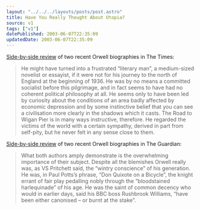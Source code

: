 ```yaml
---
layout: "../../../layouts/posts/post.astro"
title: Have You Really Thought About Utopia?
source: v1
tags: ["v1"]
datePublished: 2003-06-07T22:35:09
updatedDate: 2003-06-07T22:35:09
---
```


[Side-by-side review][1] of two recent Orwell biographies in The Times:

> He might have turned into a frustrated &#8220;literary man&#8221;, a medium-sized novelist or essayist, if it were not for his journey to the north of England at the beginning of 1936. He was by no means a committed socialist before this pilgrimage, and in fact seems to have had no coherent political philosophy at all. He seems only to have been led by curiosity about the conditions of an area badly affected by economic depression and by some instinctive belief that you can see a civilisation more clearly in the shadows which it casts. The Road to Wigan Pier is in many ways instructive, therefore. He regarded the victims of the world with a certain sympathy, derived in part from self-pity, but he never felt in any sense close to them.

[Side-by-side review][2] of two recent Orwell biographies in The Guardian:

> What both authors amply demonstrate is the overwhelming importance of their subject. Despite all the blemishes Orwell really was, as VS Pritchett said, the &#8220;wintry conscience&#8221; of his generation. He was, in Paul Potts&#8217;s phrase, &#8220;Don Quixote on a Bicycle&#8221;, the knight errant of fair play pedalling nobly through the &#8220;bloodstained harlequinade&#8221; of his age. He was the saint of common decency who would in earlier days, said his BBC boss Rushbrook Williams, &#8220;have been either canonised &#8211; or burnt at the stake&#8221;.

[1]: http://www.timesonline.co.uk/article/0,,923-694070,00.html "The Times: Blair on the road to Orwell"
[2]: http://books.guardian.co.uk/review/story/0,12084,971970,00.html "The Guardian: The saint of common decency"
